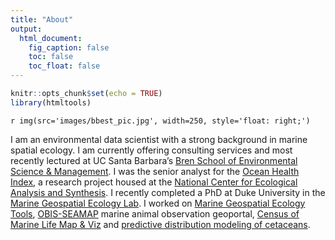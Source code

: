 ```yaml
---
title: "About"
output:
  html_document:
    fig_caption: false
    toc: false
    toc_float: false
---
```


```r
knitr::opts_chunk$set(echo = TRUE)
library(htmltools)
```

`r img(src='images/bbest_pic.jpg', width=250, style='float: right;')`

I am an environmental data scientist with a strong background in marine spatial ecology. I am currently offering consulting services and most recently lectured at UC Santa Barbara's [Bren School of Environmental Science & Management](http://www.bren.ucsb.edu/). I was the senior analyst for the [Ocean Health Index](http://ohi-science.org), a research project housed at the [National Center for Ecological Analysis and Synthesis](https://www.nceas.ucsb.edu/). I recently completed a PhD at Duke University in the [Marine Geospatial Ecology Lab](http://mgel.env.duke.edu). I worked on [Marine Geospatial Ecology Tools](http://mgel.env.duke.edu/mget), [OBIS-SEAMAP](http://seamap.env.duke.edu/) marine animal observation geoportal, [Census of Marine Life Map & Viz](http://comlmaps.org/) and [predictive distribution modeling of cetaceans](http://seamap.env.duke.edu/models/Duke-EC-GOM-2015/).

